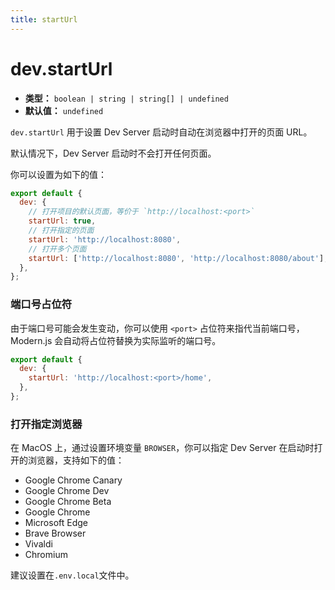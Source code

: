 ```yaml
---
title: startUrl
---
```


# dev.startUrl

- **类型：** `boolean | string | string[] | undefined`
- **默认值：** `undefined`

`dev.startUrl` 用于设置 Dev Server 启动时自动在浏览器中打开的页面 URL。

默认情况下，Dev Server 启动时不会打开任何页面。

你可以设置为如下的值：

```js
export default {
  dev: {
    // 打开项目的默认页面，等价于 `http://localhost:<port>`
    startUrl: true,
    // 打开指定的页面
    startUrl: 'http://localhost:8080',
    // 打开多个页面
    startUrl: ['http://localhost:8080', 'http://localhost:8080/about'],
  },
};
```

### 端口号占位符

由于端口号可能会发生变动，你可以使用 `<port>` 占位符来指代当前端口号，Modern.js 会自动将占位符替换为实际监听的端口号。

```js
export default {
  dev: {
    startUrl: 'http://localhost:<port>/home',
  },
};
```

### 打开指定浏览器

在 MacOS 上，通过设置环境变量 `BROWSER`，你可以指定 Dev Server 在启动时打开的浏览器，支持如下的值：

- Google Chrome Canary
- Google Chrome Dev
- Google Chrome Beta
- Google Chrome
- Microsoft Edge
- Brave Browser
- Vivaldi
- Chromium

建议设置在`.env.local`文件中。
